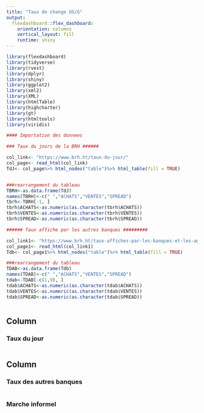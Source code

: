 ```yaml
---
title: "Taux de change US/G"
output: 
  flexdashboard::flex_dashboard:
    orientation: columns
    vertical_layout: fill
    runtime: shiny
---
```


```r
library(flexdashboard)
library(tidyverse)
library(rvest)
library(dplyr)
library(shiny)
library(ggplot2)
library(xml2)
library(XML)
library(htmlTable)
library(highcharter)
library(gt)
library(htmltools)
library(viridis)

```

```r
#### Importation des donnees

### Taux du jours de la BRH ###### 

col_link<- "https://www.brh.ht/taux-du-jour/"
col_page<- read_html(col_link)
TdJ<- col_page%>% html_nodes("table")%>% html_table(fill = TRUE)


###rearrangement du tableau
TBRH<-as.data.frame(TdJ)
names(TBRH)<-c(" ","ACHATS","VENTES","SPREAD")
tbrh<-TBRH[-1, ]
tbrh$ACHATS<-as.numeric(as.character(tbrh$ACHATS))
tbrh$VENTES<-as.numeric(as.character(tbrh$VENTES))
tbrh$SPREAD<-as.numeric(as.character(tbrh$SPREAD))

###### Taux affiche par les autres banques #########

col_link1<- "https://www.brh.ht/taux-affiches-par-les-banques-et-les-agents-de-change-2/"
col_page1<- read_html(col_link1)
Tdb<- col_page1%>% html_nodes("table")%>% html_table(fill = TRUE)

###rearrangement du tableau
TDAB<-as.data.frame(Tdb)
names(TDAB)<-c(" ","ACHATS","VENTES","SPREAD")
tdab<-TDAB[-c(1,9), ]
tdab$ACHATS<-as.numeric(as.character(tdab$ACHATS))
tdab$VENTES<-as.numeric(as.character(tdab$VENTES))
tdab$SPREAD<-as.numeric(as.character(tdab$SPREAD))



```


Column {data-width=650}
-----------------------------------------------------------------------

### Taux du jour

```r

```

Column {data-width=350}
-----------------------------------------------------------------------

### Taux des autres banques

```r

```

### Marche informel

```r

```

